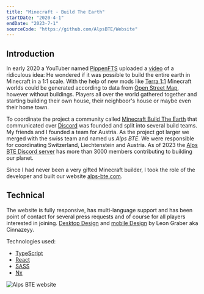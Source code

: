 ```yaml
---
title: "Minecraft - Build The Earth"
startDate: "2020-4-1"
endDate: "2023-7-1"
sourceCode: "https://github.com/AlpsBTE/Website"
---
```


## Introduction

In early 2020 a YouTuber named [PippenFTS](https://www.youtube.com/@PippenFTS) uploaded a [video](https://www.youtube.com/watch?v=8_bW3ab8YAk) of a ridiculous idea: He wondered if it was possible to build the entire earth in Minecraft in a 1:1 scale.
With the help of new mods like [Terra 1:1](https://www.curseforge.com/minecraft/mc-mods/terra-1-to-1-minecraft-world-project) Minecraft worlds could be generated according to data from [Open Street Map](https://www.openstreetmap.org/), however without buildings.
Players all over the world gathered together and starting building their own house, their neighboor's house or maybe even their home town.

To coordinate the project a community called [Minecraft Build The Earth](https://buildtheearth.net/) that communicated over [Discord](https://discord.com/invite/fXwTQVtt6c) was founded and split into several build teams.
My friends and I founded a team for Austria. As the project got larger we merged with the swiss team and named us *Alps BTE*.
We were responsible for coordinating Switzerland, Liechtenstein and Austria. As of 2023 the [Alps BTE Discord server](https://discord.com/invite/vgkspay) has more than 3000 members contributing to building our planet.

Since I had never been a very gifted Minecraft builder, I took the role of the developer and built our website [alps-bte.com](https://alps-bte.com).

## Technical

The website is fully responsive, has multi-language support and has been point of contact for several press requests and of course for all players interested in joining.
[Desktop Design](https://xd.adobe.com/view/0ba20a0e-d13a-4c14-ad3f-28d8845cca87-5ef1/) and [mobile Design](https://xd.adobe.com/view/d6bc704e-f1c8-4187-a736-2bff2d5aef7c-83ef/) by Leon Graber aka Cinnazeyy.

Technologies used: 
- [TypeScript](https://www.typescriptlang.org/)
- [React](https://react.dev)
- [SASS](https://sass-lang.com/)
- [Nx](https://nx.dev/)

![Alps BTE website](/images/alps-bte-website.png)
